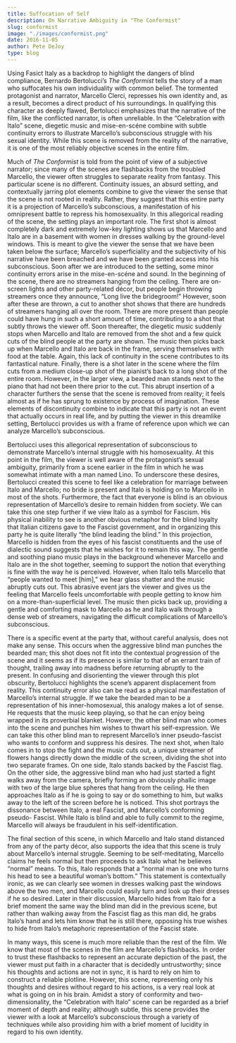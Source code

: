 ```yaml
---
title: Suffocation of Self
description: On Narrative Ambiguity in "The Conformist"
slug: conformist
image: "./images/conformist.png"
date: 2016-11-05
author: Pete DeJoy
type: blog
---
```


Using Fasict Italy as a backdrop to highlight the dangers of blind compliance, Bernardo Bertolucci’s _The Conformist_ tells the story of a man who suffocates his own individuality with common belief. The tormented protagonist and narrator, Marcello Clerci, represses his own identity and, as a result, becomes a direct product of his surroundings. In qualifying this character as deeply flawed, Bertolucci emphasizes that the narrative of the film, like the conflicted narrator, is often unreliable. In the “Celebration with Italo” scene, diegetic music and mise-en-scéne combine with subtle continuity errors to illustrate Marcello’s subconscious struggle with his sexual identity. While this scene is removed from the reality of the narrative, it is one of the most reliably objective scenes in the entire film.

Much of _The Conformist_ is told from the point of view of a subjective narrator; since many of the scenes are flashbacks from the troubled Marcello, the viewer often struggles to separate reality from fantasy. This particular scene is no different. Continuity issues, an absurd setting, and contextually jarring plot elements combine to give the viewer the sense that the scene is not rooted in reality. Rather, they suggest that this entire party it is a projection of Marcello’s subconscious, a manifestation of his omnipresent battle to repress his homosexuality. In this allegorical reading of the scene, the setting plays an important role. The first shot is almost completely dark and extremely low-key lighting shows us that Marcello and Italo are in a basement with women in dresses walking by the ground-level windows. This is meant to give the viewer the sense that we have been taken below the surface; Marcello’s superficiality and the subjectivity of his narrative have been breached and we have been granted access into his subconscious. Soon after we are introduced to the setting, some minor continuity errors arise in the mise-en-scéne and sound. In the beginning of the scene, there are no streamers hanging from the ceiling. There are on-screen lights and other party-related décor, but people begin throwing streamers once they announce, “Long live the bridegroom!” However, soon after these are thrown, a cut to another shot shows that there are hundreds of streamers hanging all over the room. There are more present than people could have hung in such a short amount of time, contributing to a shot that subtly throws the viewer off. Soon thereafter, the diegetic music suddenly stops when Marcello and Italo are removed from the shot and a few quick cuts of the blind people at the party are shown. The music then picks back up when Marcello and Italo are back in the frame, serving themselves with food at the table. Again, this lack of continuity in the scene contributes to its fantastical nature. Finally, there is a shot later in the scene where the film cuts from a medium close-up shot of the pianist’s back to a long shot of the entire room. However, in the larger view, a bearded man stands next to the piano that had not been there prior to the cut. This abrupt insertion of a character furthers the sense that the scene is removed from reality; it feels almost as if he has sprung to existence by process of imagination. These elements of discontinuity combine to indicate that this party is not an event that actually occurs in real life, and by putting the viewer in this dreamlike setting, Bertolucci provides us with a frame of reference upon which we can analyze Marcello’s subconscious.

Bertolucci uses this allegorical representation of subconscious to demonstrate Marcello’s internal struggle with his homosexuality. At this point in the film, the viewer is well aware of the protagonist’s sexual ambiguity, primarily from a scene earlier in the film in which he was somewhat intimate with a man named Lino. To underscore these desires, Bertolucci created this scene to feel like a celebration for marriage between Italo and Marcello; no bride is present and Italo is holding on to Marcello in most of the shots. Furthermore, the fact that everyone is blind is an obvious representation of Marcello’s desire to remain hidden from society. We can take this one step further if we view Italo as a symbol for Fascism. His physical inability to see is another obvious metaphor for the blind loyalty that Italian citizens gave to the Fascist government, and in organizing this party he is quite literally “the blind leading the blind.” In this projection, Marcello is hidden from the eyes of his fascist constituents and the use of dialectic sound suggests that he wishes for it to remain this way. The gentle and soothing piano music plays in the background whenever Marcello and Italo are in the shot together, seeming to support the notion that everything is fine with the way he is perceived. However, when Italo tells Marcello that “people wanted to meet [him],” we hear glass shatter and the music abruptly cuts out. This abrasive event jars the viewer and gives us the feeling that Marcello feels uncomfortable with people getting to know him on a more-than-superficial level. The music then picks back up, providing a gentle and comforting mask to Marcello as he and Italo walk through a dense web of streamers, navigating the difficult complications of Marcello’s subconscious.

There is a specific event at the party that, without careful analysis, does not make any sense. This occurs when the aggressive blind man punches the bearded man; this shot does not fit into the contextual progression of the scene and it seems as if its presence is similar to that of an errant train of thought, trailing away into madness before returning abruptly to the present. In confusing and disorienting the viewer through this plot obscurity, Bertolucci highlights the scene’s apparent displacement from reality. This continuity error also can be read as a physical manifestation of Marcello’s internal struggle. If we take the bearded man to be a representation of his inner-homosexual, this analogy makes a lot of sense. He requests that the music keep playing, so that he can enjoy being wrapped in its proverbial blanket. However, the other blind man who comes into the scene and punches him wishes to thwart his self-expression. We can take this other blind man to represent Marcello’s inner pseudo-fascist who wants to conform and suppress his desires. The next shot, when Italo comes in to stop the fight and the music cuts out, a unique streamer of flowers hangs directly down the middle of the screen, dividing the shot into two separate frames. On one side, Italo stands backed by the Fascist flag. On the other side, the aggressive blind man who had just started a fight walks away from the camera, briefly forming an obviously phallic image with two of the large blue spheres that hang from the ceiling. He then approaches Italo as if he is going to say or do something to him, but walks away to the left of the screen before he is noticed. This shot portrays the dissonance between Italo, a real Fascist, and Marcello’s conforming pseudo- Fascist. While Italo is blind and able to fully commit to the regime, Marcello will always be fraudulent in his self-identification.

The final section of this scene, in which Marcello and Italo stand distanced from any of the party décor, also supports the idea that this scene is truly about Marcello’s internal struggle. Seeming to be self-meditating, Marcello claims he feels normal but then proceeds to ask Italo what he believes “normal” means. To this, Italo responds that a “normal man is one who turns his head to see a beautiful woman’s bottom.” This statement is contextually ironic, as we can clearly see women in dresses walking past the windows above the two men, and Marcello could easily turn and look up their dresses if he so desired. Later in their discussion, Marcello hides from Italo for a brief moment the same way the blind man did in the previous scene, but rather than walking away from the Fascist flag as this man did, he grabs Italo’s hand and lets him know that he is still there, opposing his true wishes to hide from Italo’s metaphoric representation of the Fascist state.

In many ways, this scene is much more reliable than the rest of the film. We know that most of the scenes in the film are Marcello’s flashbacks. In order to trust these flashbacks to represent an accurate depiction of the past, the viewer must put faith in a character that is decidedly untrustworthy; since his thoughts and actions are not in sync, it is hard to rely on him to construct a reliable plotline. However, this scene, representing only his thoughts and desires without regard to his actions, is a very real look at what is going on in his brain. Amidst a story of conformity and two-dimensionality, the “Celebration with Italo” scene can be regarded as a brief moment of depth and reality; although subtle, this scene provides the viewer with a look at Marcello’s subconscious through a variety of techniques while also providing him with a brief moment of lucidity in regard to his own identity.
